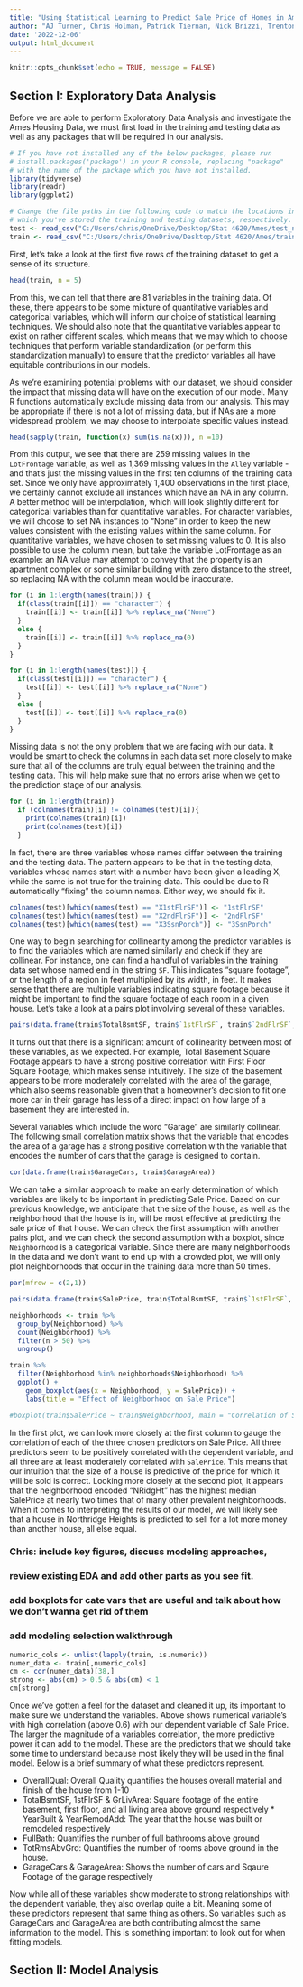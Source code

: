 ---
title: "Using Statistical Learning to Predict Sale Price of Homes in Ames, Iowa"
author: "AJ Turner, Chris Holman, Patrick Tiernan, Nick Brizzi, Trenton Butz"
date: '2022-12-06'
output: html_document
---

```{r setup, include=FALSE}
knitr::opts_chunk$set(echo = TRUE, message = FALSE)
```

## Section I: Exploratory Data Analysis

Before we are able to perform Exploratory Data Analysis and investigate the Ames Housing Data, we must first load in the training and testing data as well as any packages that will be required in our analysis.

```{r}
# If you have not installed any of the below packages, please run 
# install.packages('package') in your R console, replacing "package"
# with the name of the package which you have not installed. 
library(tidyverse)
library(readr)
library(ggplot2)
```

```{r}
# Change the file paths in the following code to match the locations in 
# which you've stored the training and testing datasets, respectively.
test <- read_csv("C:/Users/chris/OneDrive/Desktop/Stat 4620/Ames/test_new.csv",show_col_types = FALSE)
train <- read_csv("C:/Users/chris/OneDrive/Desktop/Stat 4620/Ames/train.csv",show_col_types = FALSE)
```

First, let's take a look at the first five rows of the training dataset to get a sense of its structure.

```{r}
head(train, n = 5)
```

From this, we can tell that there are 81 variables in the training data. Of these, there appears to be some mixture of quantitative variables and categorical variables, which will inform our choice of statistical learning techniques. We should also note that the quantitative variables appear to exist on rather different scales, which means that we may which to choose techniques that perform variable standardization (or perform this standardization manually) to ensure that the predictor variables all have equitable contributions in our models.

As we're examining potential problems with our dataset, we should consider the impact that missing data will have on the execution of our model. Many R functions automatically exclude missing data from our analysis. This may be appropriate if there is not a lot of missing data, but if NAs are a more widespread problem, we may choose to interpolate specific values instead.

```{r}
head(sapply(train, function(x) sum(is.na(x))), n =10)
```

From this output, we see that there are 259 missing values in the `LotFrontage` variable, as well as 1,369 missing values in the `Alley` variable - and that's just the missing values in the first ten columns of the training data set. Since we only have approximately 1,400 observations in the first place, we certainly cannot exclude all instances which have an NA in any column. A better method will be interpolation, which will look slightly different for categorical variables than for quantitative variables. For character variables, we will choose to set NA instances to "None" in order to keep the new values consistent with the existing values within the same column. For quantitative variables, we have chosen to set missing values to 0. It is also possible to use the column mean, but take the variable LotFrontage as an example: an NA value may attempt to convey that the property is an apartment complex or some similar building with zero distance to the street, so replacing NA with the column mean would be inaccurate.

```{r}
for (i in 1:length(names(train))) {
  if(class(train[[i]]) == "character") {
    train[[i]] <- train[[i]] %>% replace_na("None")
  }
  else {
    train[[i]] <- train[[i]] %>% replace_na(0)
  }
}

for (i in 1:length(names(test))) {
  if(class(test[[i]]) == "character") {
    test[[i]] <- test[[i]] %>% replace_na("None")
  }
  else {
    test[[i]] <- test[[i]] %>% replace_na(0)
  }
}
```

Missing data is not the only problem that we are facing with our data. It would be smart to check the columns in each data set more closely to make sure that all of the columns are truly equal between the training and the testing data. This will help make sure that no errors arise when we get to the prediction stage of our analysis.

```{r}
for (i in 1:length(train))
  if (colnames(train)[i] != colnames(test)[i]){
    print(colnames(train)[i])
    print(colnames(test)[i]) 
  }
```

In fact, there are three variables whose names differ between the training and the testing data. The pattern appears to be that in the testing data, variables whose names start with a number have been given a leading X, while the same is not true for the training data. This could be due to R automatically "fixing" the column names. Either way, we should fix it.

```{r}
colnames(test)[which(names(test) == "X1stFlrSF")] <- "1stFlrSF"
colnames(test)[which(names(test) == "X2ndFlrSF")] <- "2ndFlrSF"
colnames(test)[which(names(test) == "X3SsnPorch")] <- "3SsnPorch"
```

One way to begin searching for collinearity among the predictor variables is to find the variables which are named similarly and check if they are collinear. For instance, one can find a handful of variables in the training data set whose named end in the string `SF`. This indicates "square footage", or the length of a region in feet multiplied by its width, in feet. It makes sense that there are multiple variables indicating square footage because it might be important to find the square footage of each room in a given house. Let's take a look at a pairs plot involving several of these variables.

```{r}
pairs(data.frame(train$TotalBsmtSF, train$`1stFlrSF`, train$`2ndFlrSF`, train$GarageArea), main = "Correlation of Variables related to Area")
```

It turns out that there is a significant amount of collinearity between most of these variables, as we expected. For example, Total Basement Square Footage appears to have a strong positive correlation with First Floor Square Footage, which makes sense intuitively. The size of the basement appears to be more moderately correlated with the area of the garage, which also seems reasonable given that a homeowner's decision to fit one more car in their garage has less of a direct impact on how large of a basement they are interested in.

Several variables which include the word "Garage" are similarly collinear. The following small correlation matrix shows that the variable that encodes the area of a garage has a strong positive correlation with the variable that encodes the number of cars that the garage is designed to contain.

```{r}
cor(data.frame(train$GarageCars, train$GarageArea))
```

We can take a similar approach to make an early determination of which variables are likely to be important in predicting Sale Price. Based on our previous knowledge, we anticipate that the size of the house, as well as the neighborhood that the house is in, will be most effective at predicting the sale price of that house. We can check the first assumption with another pairs plot, and we can check the second assumption with a boxplot, since `Neighborhood` is a categorical variable. Since there are many neighborhoods in the data and we don't want to end up with a crowded plot, we will only plot neighborhoods that occur in the training data more than 50 times.

```{r}
par(mfrow = c(2,1))

pairs(data.frame(train$SalePrice, train$TotalBsmtSF, train$`1stFlrSF`, train$`2ndFlrSF`), main = "Correlation of Sale Price with Square Footage Predictors")

neighborhoods <- train %>% 
  group_by(Neighborhood) %>% 
  count(Neighborhood) %>% 
  filter(n > 50) %>% 
  ungroup()

train %>% 
  filter(Neighborhood %in% neighborhoods$Neighborhood) %>% 
  ggplot() + 
    geom_boxplot(aes(x = Neighborhood, y = SalePrice)) + 
    labs(title = "Effect of Neighborhood on Sale Price")

#boxplot(train$SalePrice ~ train$Neighborhood, main = "Correlation of Sale Price with Neighborhood", xlab = "Name of Neighborhood", ylab = "Sale Price ($)")
```

In the first plot, we can look more closely at the first column to gauge the correlation of each of the three chosen predictors on Sale Price. All three predictors seem to be positively correlated with the dependent variable, and all three are at least moderately correlated with `SalePrice`. This means that our intuition that the size of a house is predictive of the price for which it will be sold is correct. Looking more closely at the second plot, it appears that the neighborhood encoded "NRidgHt" has the highest median SalePrice at nearly two times that of many other prevalent neighborhoods. When it comes to interpreting the results of our model, we will likely see that a house in Northridge Heights is predicted to sell for a lot more money than another house, all else equal.

### Chris: include key figures, discuss modeling approaches,
### review existing EDA and add other parts as you see fit.
### add boxplots for cate vars that are useful and talk about how we don't wanna get rid of them
### add modeling selection walkthrough

```{r}
numeric_cols <- unlist(lapply(train, is.numeric))
numer_data <- train[,numeric_cols]
cm <- cor(numer_data)[38,]
strong <- abs(cm) > 0.5 & abs(cm) < 1
cm[strong]
```
Once we've gotten a feel for the dataset and cleaned it up, its important to make sure we understand the variables. Above shows numerical variable's with high correlation (above 0.6) with our dependent variable of Sale Price. The larger the magnitude of a variables correlation, the more predictive power it can add to the model. These are the predictors that we should take some time to understand because most likely they will be used in the final model. Below is a brief summary of what these predictors represent.

* OverallQual: Overall Quality quantifies the houses overall material and finish of the house from 1-10  
* TotalBsmtSF, 1stFlrSF & GrLivArea: Square footage of the entire basement, first floor, and all  living area above ground respectively * YearBuilt & YearRemodAdd: The year that the house was built or remodeled respectively
* FullBath: Quantifies the number of full bathrooms above ground
* TotRmsAbvGrd: Quantifies the number of rooms above ground in the house.
* GarageCars & GarageArea: Shows the number of cars and Sqaure Footage of the garage respectively  
    
  
Now while all of these variables show moderate to strong relationships with the dependent variable, they also overlap quite a bit. Meaning some of these predictors represent that same thing as others. So variables such as GarageCars and GarageArea are both contributing almost the same information to the model. This is something important to look out for when fitting models.






## Section II: Model Analysis
